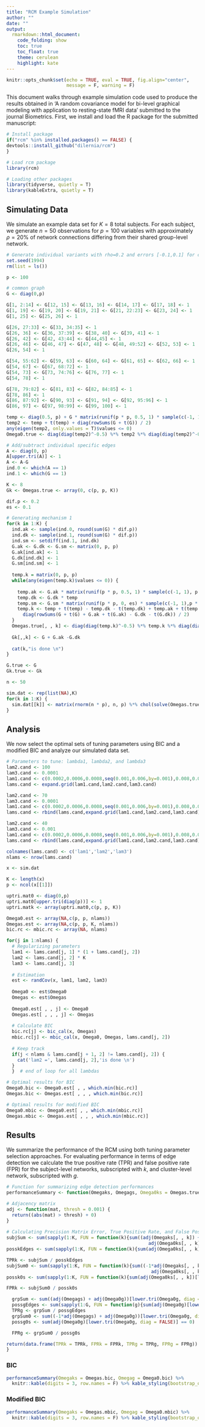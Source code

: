 ```yaml
---
title: "RCM Example Simulation"
author: ""
date: ""
output:
  rmarkdown::html_document:
    code_folding: show
    toc: true
    toc_float: true
    theme: cerulean
    highlight: kate
---
```


```r
knitr::opts_chunk$set(echo = TRUE, eval = TRUE, fig.align="center",
                      message = F, warning = F)
```

This document walks through example simulation code used to produce the results obtained in 'A random covariance model for bi-level graphical modeling with application to resting-state fMRI data' submitted to the journal Biometrics. First, we install and load the R package for the submitted manuscript:

```r
# Install package
if("rcm" %in% installed.packages() == FALSE) {
devtools::install_github("dilernia/rcm")
}

# Load rcm package
library(rcm)

# Loading other packages
library(tidyverse, quietly = T)
library(kableExtra, quietly = T)
```

## Simulating Data {.tabset .tabset-fade}

We simulate an example data set for $K=8$ total subjects. For each subject, we generate $n=50$ observations for $p=100$ variables with approximately $\rho = 20\%$ of network connections differing from their shared group-level network. 

```r
# Generate individual variants with rho=0.2 and errors [-0.1,0.1] for common edges
set.seed(1994)
rm(list = ls())

p <- 100

# common graph 
G <- diag(0,p)

G[1, 2:14] <- G[12, 15] <- G[13, 16] <- G[14, 17] <- G[17, 18] <- 1
G[1, 19] <- G[19, 20] <- G[19, 21] <- G[21, 22:23] <- G[23, 24] <- 1
G[1, 25] <- G[25, 26] <- 1

G[26, 27:33] <- G[33, 34:35] <- 1
G[26, 36] <- G[36, 37:39] <- G[38, 40] <- G[39, 41] <- 1
G[26, 42] <- G[42, 43:44] <- G[44,45] <- 1
G[26, 46] <- G[46, 47] <- G[47, 48] <- G[48, 49:52] <- G[52, 53] <- 1
G[26, 54] <- 1

G[54, 55:62] <- G[59, 63] <- G[60, 64] <- G[61, 65] <- G[62, 66] <- 1
G[54, 67] <- G[67, 68:72] <- 1
G[54, 73] <- G[73, 74:76] <- G[76, 77] <- 1
G[54, 78] <- 1

G[78, 79:82] <- G[81, 83] <- G[82, 84:85] <- 1
G[78, 86] <- 1
G[86, 87:92] <- G[90, 93] <- G[91, 94] <- G[92, 95:96] <- 1
G[86, 97] <- G[97, 98:99] <- G[99, 100] <- 1

temp <- diag(0.5, p) + G * matrix(runif(p * p, 0.5, 1) * sample(c(-1, 1), p * p, replace = TRUE), p, p)
temp2 <- temp + t(temp) + diag(rowSums(G + t(G)) / 2)
any(eigen(temp2, only.values = T)$values <= 0)
Omega0.true <- diag(diag(temp2)^-0.5) %*% temp2 %*% diag(diag(temp2)^-0.5)

# Add/subtract individual specific edges
A <- diag(0, p) 
A[upper.tri(A)] <- 1 
A <- A-G
ind.0 <- which(A == 1)
ind.1 <- which(G == 1)

K <- 8 
Gk <- Omegas.true <- array(0, c(p, p, K))

dif.p <- 0.2 
es <- 0.1

# Generating mechanism 1
for(k in 1:K) {
  ind.ak <- sample(ind.0, round(sum(G) * dif.p))
  ind.dk <- sample(ind.1, round(sum(G) * dif.p))
  ind.sm <- setdiff(ind.1, ind.dk)
  G.ak <- G.dk <- G.sm <- matrix(0, p, p)
  G.ak[ind.ak] <- 1
  G.dk[ind.dk] <- 1
  G.sm[ind.sm] <- 1
  
  temp.k = matrix(0, p, p)
  while(any(eigen(temp.k)$values <= 0)) {
    
    temp.ak <- G.ak * matrix(runif(p * p, 0.5, 1) * sample(c(-1, 1), p * p, replace = TRUE), p, p)
    temp.dk <- G.dk * temp
    temp.sm <- G.sm * matrix(runif(p * p, 0, es) * sample(c(-1, 1),p * p,replace = TRUE), p, p)
    temp.k <- temp + t(temp) - temp.dk - t(temp.dk) + temp.ak + t(temp.ak) + temp.sm + t(temp.sm) + 
      diag(rowSums(G + t(G) + G.ak + t(G.ak) - G.dk - t(G.dk)) / 2)
  }
  Omegas.true[, , k] <- diag(diag(temp.k)^-0.5) %*% temp.k %*% diag(diag(temp.k)^-0.5)
  
  Gk[,,k] <- G + G.ak -G.dk
  
  cat(k,"is done \n")
}

G.true <- G
Gk.true <- Gk

n <- 50

sim.dat <- rep(list(NA),K)
for(k in 1:K) {
  sim.dat[[k]] <- matrix(rnorm(n * p), n, p) %*% chol(solve(Omegas.true[, , k]))
}

```

## Analysis {.tabset .tabset-fade}

We now select the optimal sets of tuning parameters using BIC and a modified BIC and analyze our simulated data set.

```r
# Parameters to tune: lambda1, lambda2, and lambda3
lam2.cand <- 100
lam3.cand <- 0.0001
lam1.cand <- c(0.0002,0.0006,0.0008,seq(0.001,0.006,by=0.001),0.008,0.01,0.015,0.02)
lams.cand <- expand.grid(lam1.cand,lam2.cand,lam3.cand)

lam2.cand <- 70
lam3.cand <- 0.0001
lam1.cand <- c(0.0002,0.0006,0.0008,seq(0.001,0.006,by=0.001),0.008,0.01,0.015,0.02)
lams.cand <- rbind(lams.cand,expand.grid(lam1.cand,lam2.cand,lam3.cand))

lam2.cand <- 40
lam3.cand <- 0.001
lam1.cand <- c(0.0002,0.0006,0.0008,seq(0.001,0.006,by=0.001),0.008,0.01,0.015,0.02)
lams.cand <- rbind(lams.cand,expand.grid(lam1.cand,lam2.cand,lam3.cand))

colnames(lams.cand) <- c('lam1','lam2','lam3')
nlams <- nrow(lams.cand)

x <- sim.dat

K <- length(x)
p <- ncol(x[[1]])

uptri.mat0 <- diag(0,p)
uptri.mat0[upper.tri(diag(p))] <- 1
uptri.matk <- array(uptri.mat0,c(p, p, K))

Omega0.est <- array(NA,c(p, p, nlams))
Omegas.est <- array(NA,c(p, p, K, nlams))
bic.rc <- mbic.rc <- array(NA, nlams)

for(j in 1:nlams) {
  # Regularizing parameters
  lam1 <- lams.cand[j, 1] * (1 + lams.cand[j, 2])
  lam2 <- lams.cand[j, 2] * K
  lam3 <- lams.cand[j, 3]
  
  # Estimation
  est <- randCov(x, lam1, lam2, lam3)
  
  Omega0 <- est$Omega0
  Omegas <- est$Omegas
  
  Omega0.est[ , , j] <- Omega0
  Omegas.est[ , , , j] <- Omegas
  
  # Calculate BIC
  bic.rc[j] <- bic_cal(x, Omegas)
  mbic.rc[j] <- mbic_cal(x, Omega0, Omegas, lams.cand[j, 2])
  
  # Keep track
  if(j < nlams & lams.cand[j + 1, 2] != lams.cand[j, 2]) {
    cat('lam2 =', lams.cand[j, 2],'is done \n')
  }
  }  # end of loop for all lambdas

# Optimal results for BIC
Omega0.bic <- Omega0.est[ , , which.min(bic.rc)]
Omegas.bic <- Omegas.est[ , , , which.min(bic.rc)]

# Optimal results for modified BIC
Omega0.mbic <- Omega0.est[ , , which.min(mbic.rc)]
Omegas.mbic <- Omegas.est[ , , , which.min(mbic.rc)]
```

## Results {.tabset .tabset-fade}

We summarize the performance of the RCM using both tuning parameter selection approaches. For evaluating performance in terms of edge detection we calculate the true positive rate (TPR) and false positive rate (FPR) for the subject-level networks, subscripted with $k$, and cluster-level network, subscripted with $g$. 

```r
# Function for summarizing edge detection performances
performanceSummary <- function(Omegaks, Omegags, Omega0ks = Omegas.true, Omega0g = Omega0.true) {

# Adjacency matrix
adj <- function(mat, thresh = 0.001) {
  return((abs(mat) > thresh) + 0)
}
  
# Calculating Precision Matrix Error, True Positive Rate, and False Positive Rates
subjSum <- sum(sapply(1:K, FUN = function(k){sum((adj(Omegaks[, , k]) +
                                                    adj(Omega0ks[, , k]))[lower.tri(Omega0ks[, , k], diag = FALSE)] == 2)}))
posskEdges <- sum(sapply(1:K, FUN = function(k){sum(adj(Omega0ks[, , k])[lower.tri(Omega0ks[, , k], diag = FALSE)] == 1)}))

TPRk <- subjSum / posskEdges
subjSum0 <- sum(sapply(1:K, FUN = function(k){sum((-1*adj(Omegaks[, , k]) +
                                                     adj(Omega0ks[, , k]))[lower.tri(Omega0ks[, , k], diag = FALSE)] == -1)}))
possk0s <- sum(sapply(1:K, FUN = function(k){sum(adj(Omega0ks[, , k])[lower.tri(Omega0ks[, , k], diag = FALSE)] == 0)}))

FPRk <- subjSum0 / possk0s

  grpSum <- sum((adj(Omegags) + adj(Omega0g))[lower.tri(Omega0g, diag = FALSE)] == 2)
  possgEdges <- sum(sapply(1:G, FUN = function(g){sum(adj(Omega0g)[lower.tri(Omega0g, diag = FALSE)] == 1)}))
  TPRg <- grpSum / possgEdges
  grpSum0 <- sum((-1*adj(Omegags) + adj(Omega0g))[lower.tri(Omega0g, diag = FALSE)] == -1)
  possg0s <- sum(adj(Omega0g)[lower.tri(Omega0g, diag = FALSE)] == 0)

  FPRg <- grpSum0 / possg0s

return(data.frame(TPRk = TPRk, FPRk = FPRk, TPRg = TPRg, FPRg = FPRg))
}
```

### BIC

```r
performanceSummary(Omegaks = Omegas.bic, Omegag = Omega0.bic) %>% 
  knitr::kable(digits = 3, row.names = F) %>% kable_styling(bootstrap_options = c("hover", "responsive"))
```

### Modified BIC

```r
performanceSummary(Omegaks = Omegas.mbic, Omegag = Omega0.mbic) %>% 
  knitr::kable(digits = 3, row.names = F) %>% kable_styling(bootstrap_options = c("hover", "responsive"))
```
